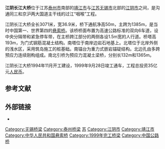 {{Infobox bridge
| bridge_name      = 江阴长江大桥
| native_name      = 
| native_name_lang = zh
| image            = File:望江楼眺望江阴长江大桥 2017冬.jpg
| image_size       = 300px
| alt              = 
| caption          = 江阴长江大桥
| official_name    = 江阴长江大桥
| other_name       = 江阴大桥
| carries          = {{China Expwy Name|G2}}
| crosses          = 長江
| locale           = 靖江市与江阴市之間
| owner            = 
| maint            = 
| id               = 
| id_type          = 
| website          = 
| architect        = 
| designer         = 
| engineering      = 
| winner           = 
| contracted_designer = 
| design           = 悬索桥
| material         = 混凝土
| length           = {{Convert|3071|m}}
| width            = {{Convert|36.9|m}}
| height           = {{Convert|193|m}}
| mainspan         = 
| spans            = 
| pierswater       = 
| load             = 
| clearance        = 
| below            = {{Convert|50|m}}
| life             = 
| builder          = 
| fabricator       = 
| begin            = 1994年11月
| complete         = 1999年9月28日
| cost             = 36.25亿元
| open             = 1999年9月28日
| inaugurated      = 1999年9月28日
| toll             = ￥25<ref>[http://jsnews.jschina.com.cn/system/2012/04/23/013195500_01.shtml 亲，江阴长江大桥先“记账”后收费了_中国江苏网]</ref>
| traffic          = 
| preceded         = [[泰州长江大桥|泰州长江大桥]]，[[楊中二橋|楊中二橋]]
| followed         = [[沪通长江大桥|沪通长江大桥]]
| heritage         = 
| collapsed        = 
| closed           = 
| replaces         = 
| map_cue          = 
| map_image        = 
| map_alt          = 
| map_text         = 
| map_width        = 
| coordinates      = {{coord|31|56|38|N|120|16|13|E|display=title|scale:10000}}
| lat              = 
| long             = 
| extra            = 
| references       = 
}}

'''江阴长江大桥'''位于江苏[[泰州市|泰州市]]南部的[[靖江市|靖江市]]与[[江苏省|江苏]][[无锡市|无锡市]]北部的[[江阴市|江阴市]]之间，是沟通同三和京沪两大国道主干线的过江“咽喉”工程。

江阴长江大桥全长3071米，宽36.9米，桥下通航净高50m，主跨为1385m，是当时中国第一、世界第四的[[悬索桥|悬索桥]]。该桥桥面布置为高速公路标准的双向6车道，设中央分隔带和紧急停车带，在主桥跨江部分的两侧各设1.5m宽的人行道。桥塔高193m，为门式钢筋混凝土结构。南塔位于南岸边岩石地基上。北塔位于北岸外侧的浅水区，采用筑岛施工的桩基础。南锚台为重力式嵌岩锚碇结构。北边孔由多跨预应力连续刚构组成。南北引桥为预应力混凝土梁桥，分别长132m和1365m。 

江阴长江大桥1994年11月开工建设，1999年9月28日竣工通车，工程总投资35亿元[[人民币|人民币]]。

==参考文献==
{{Reflist}}

==外部链接==
* {{YouTube|cWr9u-ghauY|Jiangyin Yangtze River Bridge(Documentary)江阴长江大桥|language=zh}}

{{Crossings navbox
|structure= [[长江桥隧列表|桥梁与隧道]]
|place= [[长江|长江]]
|bridge= 江阴长江大桥
|bridge signs= {{China Expwy Name|G2}}
|upstream= [[常泰长江大桥|常泰长江大桥]]
|upstream signs= [[如常高速|如常高速]]<br>{{中国铁路名|泰常城际铁路}}
|downstream= [[沪苏通长江公铁大桥|沪苏通长江公铁大桥]]
|downstream signs= {{China Expwy Name|S19|P=Jiangsu}}<br>{{中国铁路名|通沪铁路}} · [[通苏嘉甬铁路|通苏嘉甬铁路]]
}}

[[Category:无锡桥梁|Category:无锡桥梁]]
[[Category:泰州桥梁|Category:泰州桥梁]]
[[Category:长江大桥|苏]]
[[Category:江阴市|Category:江阴市]]
[[Category:靖江市|Category:靖江市]]
[[Category:中华人民共和国悬索桥|Category:中华人民共和国悬索桥]]
[[Category:1999年完工桥梁|Category:1999年完工桥梁]]
[[Category:中国公路桥|Category:中国公路桥]]